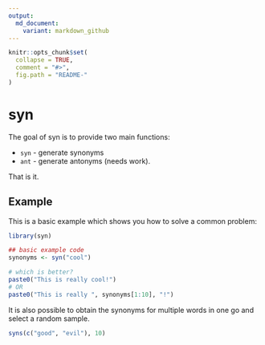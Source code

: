 ```yaml
---
output:
  md_document:
    variant: markdown_github
---
```


<!-- README.md is generated from README.Rmd. Please edit that file -->

```r
knitr::opts_chunk$set(
  collapse = TRUE,
  comment = "#>",
  fig.path = "README-"
)
```

# syn

The goal of syn is to provide two main functions:

- `syn` - generate synonyms
- `ant` - generate antonyms (needs work).

That is it.


## Example

This is a basic example which shows you how to solve a common problem:

```r
library(syn)

## basic example code
synonyms <- syn("cool") 

# which is better? 
paste0("This is really cool!") 
# OR 
paste0("This is really ", synonyms[1:10], "!")
```

It is also possible to obtain the synonyms for multiple words in one go and select a random sample. 

```r
syns(c("good", "evil"), 10)
```
